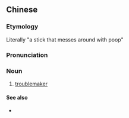 ==Chinese==
{{zh-forms|alt=攪屎棍}}

===Etymology===
Literally "a stick that messes around with poop"

===Pronunciation===
{{zh-pron
|c=gaau2 si2 gwan3
|cat=n
}}

===Noun===
{{zh-noun}}

# {{lb|zh|Cantonese}} [[troublemaker]]

====See also====
* {{zh-l|搞事|tr=gaau2 si6}}